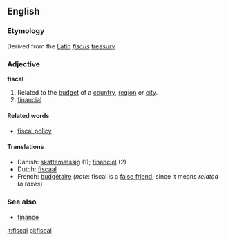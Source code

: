 ==English==
===Etymology===
Derived from the [[Latin]] ''[[fiscus]]'' [[treasury]]

===Adjective===
'''fiscal'''

#Related to the [[budget]] of a [[country]], [[region]] or [[city]].
#[[financial]]

====Related words====
*[[fiscal policy]]

====Translations====
*Danish: [[skattemæssig]] (1); [[financiel]] (2)
*Dutch: [[fiscaal]]
*French: [[budgétaire]] (''note'': fiscal is a [[false friend]], since it means ''related to taxes'')

===See also===
*[[finance]]

[[it:fiscal]]
[[pl:fiscal]]